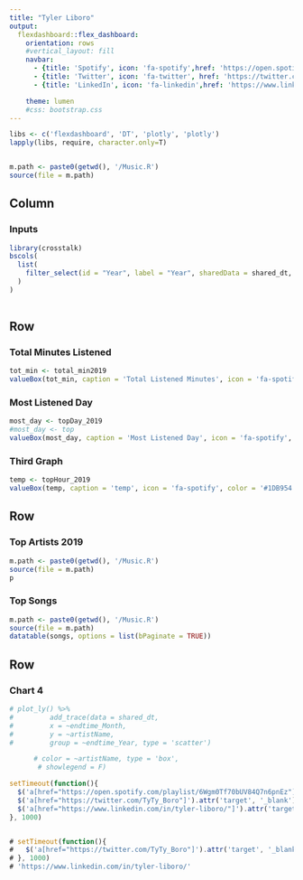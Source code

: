 ```yaml
---
title: "Tyler Liboro"
output: 
  flexdashboard::flex_dashboard:
    orientation: rows
    #vertical_layout: fill
    navbar:
      - {title: 'Spotify', icon: 'fa-spotify',href: 'https://open.spotify.com/playlist/6Wgm0Tf70bUV84Q7n6pnEz', target: '_blank'}
      - {title: 'Twitter', icon: 'fa-twitter', href: 'https://twitter.com/TyTy_Boro', target: '_blank'}
      - {title: 'LinkedIn', icon: 'fa-linkedin',href: 'https://www.linkedin.com/in/tyler-liboro/', target: '_blank'}

    theme: lumen
    #css: bootstrap.css
---
```


<style type="text/css">

.chart-title {  /* chart_title  */
   font-size: 30px;
   font-family: Algerian;

</style>

```r
libs <- c('flexdashboard', 'DT', 'plotly', 'plotly')
lapply(libs, require, character.only=T)


m.path <- paste0(getwd(), '/Music.R')
source(file = m.path)

```


Column {.sidebar data-width=350}
-------------------------------------
### Inputs
```r
library(crosstalk)
bscols(
  list(
    filter_select(id = "Year", label = "Year", sharedData = shared_dt, group =  ~endtime_Year, multiple = T)
  )
)
  

```

Row
-----------------------------------------------------------------------

### Total Minutes Listened

``` r
tot_min <- total_min2019
valueBox(tot_min, caption = 'Total Listened Minutes', icon = 'fa-spotify', color = '#1DB954')  

```


### Most Listened Day
```r
most_day <- topDay_2019
#most_day <- top
valueBox(most_day, caption = 'Most Listened Day', icon = 'fa-spotify', color = '#191414')
```

### Third Graph
```r
temp <- topHour_2019
valueBox(temp, caption = 'temp', icon = 'fa-spotify', color = '#1DB954')

```



<!-- Row -->
<!-- ----------------------------------------------------------------------- -->

<!-- ### Total Minutes Listened 2019 -->

<!-- ``` {r} -->
<!-- tot_min <- total_min2019 -->
<!-- valueBox(tot_min, caption = 'Total Listened Minutes', icon = 'fa-spotify', color = '#1DB954')   -->

<!-- ``` -->


<!-- ### Most Listened Day 2019 -->
<!-- ```{r} -->
<!-- most_day <- topDay_2019 -->
<!-- #most_day <- top -->
<!-- valueBox(most_day, caption = 'Most Listened Day', icon = 'fa-spotify', color = '#191414') -->
<!-- ``` -->

<!-- ### Third Graph 2019 -->
<!-- ```{r} -->
<!-- temp <- paste0('Hour: ', topHour_2019) -->
<!-- valueBox(temp, caption = 'temp', icon = 'fa-spotify', color = '#1DB954') -->

<!-- ``` -->


Row
-----------------------------------------------------------------------

### Top Artists 2019
```r
m.path <- paste0(getwd(), '/Music.R')
source(file = m.path)
p
```

### Top Songs
```r
m.path <- paste0(getwd(), '/Music.R')
source(file = m.path)
datatable(songs, options = list(bPaginate = TRUE))
```   

Row {data-height=650}
-------------------------------------
### Chart 4
```r

# plot_ly() %>%
#         add_trace(data = shared_dt,
#         x = ~endtime_Month,
#         y = ~artistName,
#         group = ~endtime_Year, type = 'scatter')

      # color = ~artistName, type = 'box',
       # showlegend = F)
```


```js
setTimeout(function(){
  $('a[href="https://open.spotify.com/playlist/6Wgm0Tf70bUV84Q7n6pnEz"]').attr('target', '_blank')
  $('a[href="https://twitter.com/TyTy_Boro"]').attr('target', '_blank')
  $('a[href="https://www.linkedin.com/in/tyler-liboro/"]').attr('target', '_blank')
}, 1000)


# setTimeout(function(){
#   $('a[href="https://twitter.com/TyTy_Boro"]').attr('target', '_blank')
# }, 1000)
# 'https://www.linkedin.com/in/tyler-liboro/'

```